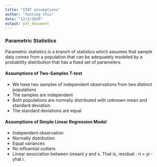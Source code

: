 ```yaml
---
title: "STAT assumptions"
author: "Yunting Chiu"
date: "12/3/2020"
output: pdf_document
---
```

### Parametric Statistics
Parametric statistics is a branch of statistics which assumes that sample data comes from a population that can be adequately modeled by a probability distribution that has a fixed set of parameters.

#### Assumptions of Two-Samples T-test
- We have two samples of independent observations from two distinct populations
- The samples are independent
- Both populations are normally distributed with unknown mean and standard deviation 
- The standard deviations are equal

#### Assumptions of Simple Linear Regression Model

- Independent observation
- Normally distribution
- Equal variances
- No influential outliers
- Linear association between (mean) y and x. That is, residual : ri = yi - yhat i.



